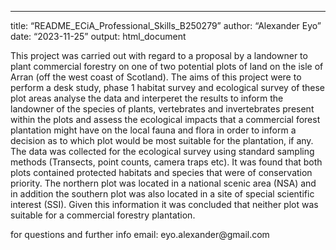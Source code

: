 ---
title: "README_ECiA_Professional_Skills_B250279"
author: "Alexander Eyo"
date: "2023-11-25"
output: html_document

This project was carried out with regard to a proposal by a landowner to plant commercial forestry on one of two potential plots of land on the isle of Arran (off the west coast of Scotland). The aims of this project were to perform a desk study, phase 1 habitat survey and ecological survey of these plot areas analyse the data and interperet the results to inform the landowner of the species of plants, vertebrates and invertebrates present within the plots and assess the ecological impacts that a commercial forest plantation might have on the local fauna and flora in order to inform a decision as to which plot would be most suitable for the plantation, if any. The data was collected for the ecological survey using standard sampling methods (Transects, point counts, camera traps etc). It was found that both plots contained protected habitats and species that were of conservation priority. The northern plot was located in a national scenic area (NSA) and in addition the southern plot was also located in a site of special scientific interest (SSI). Given this information it was concluded that neither plot was suitable for a commercial forestry plantation.

for questions and further info email: eyo.alexander@gmail.com
